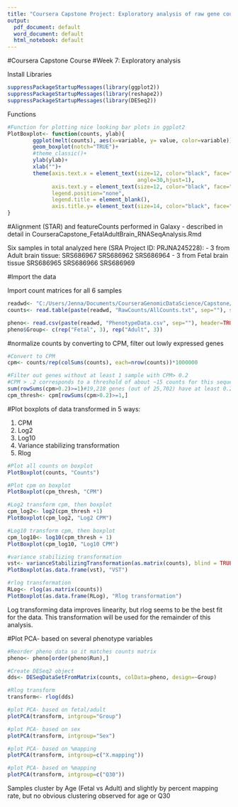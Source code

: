 ---
title: "Coursera Capstone Project: Exploratory analysis of raw gene counts"
output:
  pdf_document: default
  word_document: default
  html_notebook: default
---

#Coursera Capstone Course
#Week 7: Exploratory analysis

Install Libraries
```{r}
suppressPackageStartupMessages(library(ggplot2))
suppressPackageStartupMessages(library(reshape2))
suppressPackageStartupMessages(library(DESeq2))
```

Functions
```{r}
#Function for plotting nice looking bar plots in ggplot2
PlotBoxplot<- function(counts, ylab){
        ggplot(melt(counts), aes(x=variable, y= value, color=variable))+
        geom_boxplot(notch="TRUE")+
        #theme_classic()+
        ylab(ylab)+
        xlab("")+
        theme(axis.text.x = element_text(size=12, color="black", face="bold",
                                         angle=30,hjust=1),
              axis.text.y = element_text(size=12, color="black", face="bold"),
              legend.position="none",
              legend.title = element_blank(),
              axis.title.y= element_text(size=14, color="black", face="bold"))
}

```


#Alignment (STAR) and featureCounts performed in Galaxy - described in detail in CourseraCapstone_FetalAdultBrain_RNASeqAnalysis.Rmd

Six samples in total analyzed here (SRA Project ID: PRJNA245228):
        - 3 from Adult brain tissue:
                SRS686967
                SRS686962
                SRS686964
        - 3 from Fetal brain tissue
                SRS686965
                SRS686966
                SRS686969 


#Import the data

Import count matrices for all 6 samples
```{r}
readwd<- "C:/Users/Jenna/Documents/CourseraGenomicDataScience/Capstone/"
counts<- read.table(paste(readwd, "RawCounts/AllCounts.txt", sep=""), sep="\t", header=TRUE, row.names = "Geneid")

pheno<- read.csv(paste(readwd, "PhenotypeData.csv", sep=""), header=TRUE, row.names="SampleID")
pheno$Group<- c(rep("Fetal", 3), rep("Adult", 3))
```

#normalize counts by converting to CPM, filter out lowly expressed genes
```{r}
#Convert to CPM
cpm<- counts/rep(colSums(counts), each=nrow(counts))*1000000

#Filter out genes without at least 1 sample with CPM> 0.2
#CPM > .2 corresponds to a threshold of about ~15 counts for this sequencing depth
sum(rowSums(cpm>0.2)>=1)#19,218 genes (out of 25,702) have at least 0.2 CPM in 1 sample
cpm_thresh<- cpm[rowSums(cpm>0.2)>=1,]

```

#Plot boxplots of data transformed in 5 ways:

1) CPM
2) Log2
3) Log10
4) Variance stabilizing transformation
5) Rlog

```{r}
#Plot all counts on boxplot
PlotBoxplot(counts, "Counts")
```


```{r}
#Plot cpm on boxplot
PlotBoxplot(cpm_thresh, "CPM")
```

```{r}
#Log2 transform cpm, then boxplot
cpm_log2<- log2(cpm_thresh +1)
PlotBoxplot(cpm_log2, "Log2 CPM")
```

```{r}
#Log10 transform cpm, then boxplot
cpm_log10<- log10(cpm_thresh + 1)
PlotBoxplot(cpm_log10, "Log10 CPM")
```

```{r}
#variance stabilizing transformation
vst<- varianceStabilizingTransformation(as.matrix(counts), blind = TRUE, fitType = "parametric")
PlotBoxplot(as.data.frame(vst), "VST")
```


```{r}
#rlog transformation
RLog<- rlog(as.matrix(counts))
PlotBoxplot(as.data.frame(RLog), "Rlog transformation")
```

Log transforming data improves linearity, but rlog seems to be the best fit for the data. This transformation will be used for the remainder of this analysis.

#Plot PCA- based on several phenotype variables
```{r}
#Reorder pheno data so it matches counts matrix
pheno<- pheno[order(pheno$Run),]

#Create DESeq2 object
dds<- DESeqDataSetFromMatrix(counts, colData=pheno, design=~Group)

#Rlog transform
transform<- rlog(dds)

#plot PCA- based on fetal/adult
plotPCA(transform, intgroup="Group")
```

```{r}
#plot PCA- based on sex
plotPCA(transform, intgroup="Sex")
```

```{r}
#plot PCA- based on %mapping
plotPCA(transform, intgroup=c("X.mapping"))
```

```{r}
#plot PCA- based on %mapping
plotPCA(transform, intgroup=c("Q30"))
```


Samples cluster by Age (Fetal vs Adult) and slightly by percent mapping rate, but no obvious clustering observed for age or Q30